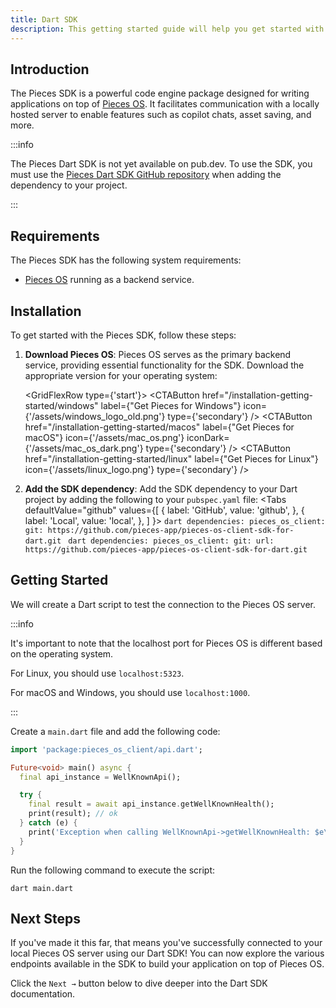 ```yaml
---
title: Dart SDK
description: This getting started guide will help you get started with the Pieces for Developers Dart SDK.
---
```



## Introduction
The Pieces SDK is a powerful code engine package designed for writing applications on top of [Pieces OS](/installation-getting-started/what-am-i-installing). It facilitates communication with a locally hosted server to enable features such as copilot chats, asset saving, and more.

:::info

The Pieces Dart SDK is not yet available on pub.dev. To use the SDK, you must use the [Pieces Dart SDK GitHub repository](https://github.com/pieces-app/pieces-os-client-sdk-for-dart) when adding the dependency to your project.

:::

## Requirements
The Pieces SDK has the following system requirements:

- [Pieces OS](/installation-getting-started/what-am-i-installing) running as a backend service.

## Installation
To get started with the Pieces SDK, follow these steps:

1. **Download Pieces OS**: Pieces OS serves as the primary backend service, providing essential functionality for the SDK. Download the appropriate version for your operating system:

    <GridFlexRow type={'start'}>
      <CTAButton
      href="/installation-getting-started/windows"
      label={"Get Pieces for Windows"}
      icon={'/assets/windows_logo_old.png'}
      type={'secondary'}
      />
      <CTAButton
      href="/installation-getting-started/macos"
      label={"Get Pieces for macOS"}
      icon={'/assets/mac_os.png'}
      iconDark={'/assets/mac_os_dark.png'}
      type={'secondary'}
      />
      <CTAButton
      href="/installation-getting-started/linux"
      label={"Get Pieces for Linux"}
      icon={'/assets/linux_logo.png'}
      type={'secondary'}
      />
    </GridFlexRow>

2. **Add the SDK dependency**: Add the SDK dependency to your Dart project by adding the following to your `pubspec.yaml` file:
    <Tabs
      defaultValue="github"
      values={[
        { label: 'GitHub', value: 'github', },
        { label: 'Local', value: 'local', },
      ]
    }>
      <TabItem value="github">
        ```dart
        dependencies:
          pieces_os_client:
            git: https://github.com/pieces-app/pieces-os-client-sdk-for-dart.git
        ```
      </TabItem>
      <TabItem value="local">
        ```dart
        dependencies:
          pieces_os_client:
            git:
              url: https://github.com/pieces-app/pieces-os-client-sdk-for-dart.git
        ```
      </TabItem>
    </Tabs>

## Getting Started

We will create a Dart script to test the connection to the Pieces OS server.

:::info

It's important to note that the localhost port for Pieces OS is different based on the operating system.

For Linux, you should use `localhost:5323`.

For macOS and Windows, you should use `localhost:1000`.

:::

Create a `main.dart` file and add the following code:

```dart title="main.dart"
import 'package:pieces_os_client/api.dart';

Future<void> main() async {
  final api_instance = WellKnownApi();

  try {
    final result = await api_instance.getWellKnownHealth();
    print(result); // ok
  } catch (e) {
    print('Exception when calling WellKnownApi->getWellKnownHealth: $e\n');
  }
}
```

Run the following command to execute the script:

```shell
dart main.dart
```

## Next Steps

If you've made it this far, that means you've successfully connected to your local Pieces OS server using our Dart SDK! You can now explore the various endpoints available in the SDK to build your application on top of Pieces OS.

Click the `Next →` button below to dive deeper into the Dart SDK documentation.
